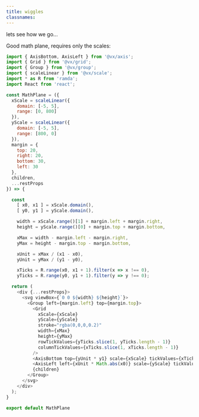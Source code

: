 ```yaml
---
title: wiggles
classnames:
---
```



lets see how we go...

<WithD3Drag />

Good math plane, requires only the scales:

```js
import { AxisBottom, AxisLeft } from '@vx/axis';
import { Grid } from '@vx/grid';
import { Group } from '@vx/group';
import { scaleLinear } from '@vx/scale';
import * as R from 'ramda';
import React from 'react';

const MathPlane = ({
  xScale = scaleLinear({
    domain: [-5, 5],
    range: [0, 800]
  }),
  yScale = scaleLinear({
    domain: [-5, 5],
    range: [800, 0]
  }),
  margin = {
    top: 20,
    right: 20,
    bottom: 30,
    left: 30
  },
  children,
  ...restProps
}) => {

  const
    [ x0, x1 ] = xScale.domain(),
    [ y0, y1 ] = yScale.domain(),

    width = xScale.range()[1] + margin.left + margin.right,
    height = yScale.range()[0] + margin.top + margin.bottom,

    xMax = width - margin.left - margin.right,
    yMax = height - margin.top - margin.bottom,

    xUnit = xMax / (x1 - x0),
    yUnit = yMax / (y1 - y0),

    xTicks = R.range(x0, x1 + 1).filter(x => x !== 0),
    yTicks = R.range(y0, y1 + 1).filter(y => y !== 0);

  return (
    <div {...restProps}>
      <svg viewBox={`0 0 ${width} ${height}`}>
        <Group left={margin.left} top={margin.top}>
          <Grid
            xScale={xScale}
            yScale={yScale}
            stroke="rgba(0,0,0,0.2)"
            width={xMax}
            height={yMax}
            rowTickValues={yTicks.slice(1, yTicks.length - 1)}
            columnTickValues={xTicks.slice(1, xTicks.length - 1)}
          />
          <AxisBottom top={yUnit * y1} scale={xScale} tickValues={xTicks} />
          <AxisLeft left={xUnit * Math.abs(x0)} scale={yScale} tickValues={yTicks} />
          {children}
        </Group>
      </svg>
    </div>
  );
}

export default MathPlane
```
